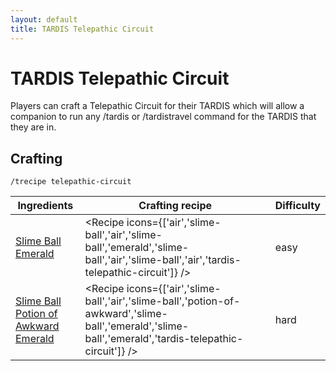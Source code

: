 ```yaml
---
layout: default
title: TARDIS Telepathic Circuit
---
```



TARDIS Telepathic Circuit
===================

Players can craft a Telepathic Circuit for their TARDIS which will allow a companion to run any /tardis or /tardistravel command for the TARDIS that they are in.

## Crafting

`/trecipe telepathic-circuit`

| Ingredients | Crafting recipe | Difficulty |
| ----------- | --------------- | ------------- |
| [Slime Ball](https://minecraft.wiki/w/Slime_Ball)<br/>[Emerald](https://minecraft.wiki/w/Emerald) | <Recipe icons={['air','slime-ball','air','slime-ball','emerald','slime-ball','air','slime-ball','air','tardis-telepathic-circuit']} /> | easy |
| [Slime Ball](https://minecraft.wiki/w/Slime_Ball)<br/>[Potion of Awkward](https://minecraft.wiki/w/potion-of-awkward)<br/>[Emerald](https://minecraft.wiki/w/Emerald) | <Recipe icons={['air','slime-ball','air','slime-ball','potion-of-awkward','slime-ball','emerald','slime-ball','emerald','tardis-telepathic-circuit']} /> | hard |
